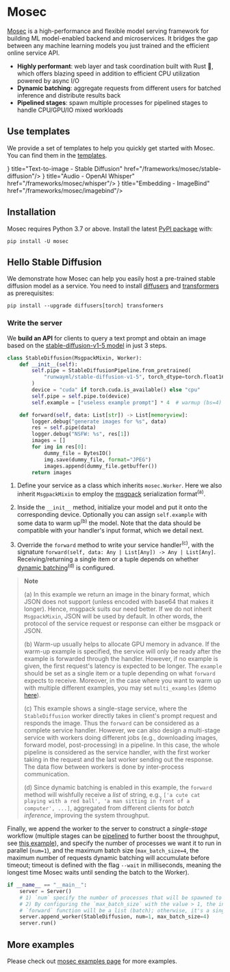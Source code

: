 # Mosec

[Mosec](https://github.com/mosecorg/mosec) is a high-performance and flexible model serving framework for building ML model-enabled backend and microservices. It bridges the gap between any machine learning models you just trained and the efficient online service API.

- **Highly performant**: web layer and task coordination built with Rust 🦀, which offers blazing speed in addition to efficient CPU utilization powered by async I/O
- **Dynamic batching**: aggregate requests from different users for batched inference and distribute results back
- **Pipelined stages**: spawn multiple processes for pipelined stages to handle CPU/GPU/IO mixed workloads

## Use templates

We provide a set of templates to help you quickly get started with Mosec. You can find them in the [templates](../templates).


<Cards>
<Card icon={<svg xmlns="http://www.w3.org/2000/svg" fill="none" viewBox="0 0 24 24" strokeWidth={1.5} stroke="currentColor" className="w-6 h-6">
<path strokeLinecap="round" strokeLinejoin="round" d="M9.813 15.904L9 18.75l-.813-2.846a4.5 4.5 0 00-3.09-3.09L2.25 12l2.846-.813a4.5 4.5 0 003.09-3.09L9 5.25l.813 2.846a4.5 4.5 0 003.09 3.09L15.75 12l-2.846.813a4.5 4.5 0 00-3.09 3.09zM18.259 8.715L18 9.75l-.259-1.035a3.375 3.375 0 00-2.455-2.456L14.25 6l1.036-.259a3.375 3.375 0 002.455-2.456L18 2.25l.259 1.035a3.375 3.375 0 002.456 2.456L21.75 6l-1.035.259a3.375 3.375 0 00-2.456 2.456zM16.894 20.567L16.5 21.75l-.394-1.183a2.25 2.25 0 00-1.423-1.423L13.5 18.75l1.183-.394a2.25 2.25 0 001.423-1.423l.394-1.183.394 1.183a2.25 2.25 0 001.423 1.423l1.183.394-1.183.394a2.25 2.25 0 00-1.423 1.423z" /></svg>} title="Text-to-image - Stable Diffusion" href="/frameworks/mosec/stable-diffusion"/>
<Card icon={<svg xmlns="http://www.w3.org/2000/svg" fill="none" viewBox="0 0 24 24" strokeWidth={1.5} stroke="currentColor" className="w-6 h-6">
<path strokeLinecap="round" strokeLinejoin="round" d="M9.813 15.904L9 18.75l-.813-2.846a4.5 4.5 0 00-3.09-3.09L2.25 12l2.846-.813a4.5 4.5 0 003.09-3.09L9 5.25l.813 2.846a4.5 4.5 0 003.09 3.09L15.75 12l-2.846.813a4.5 4.5 0 00-3.09 3.09zM18.259 8.715L18 9.75l-.259-1.035a3.375 3.375 0 00-2.455-2.456L14.25 6l1.036-.259a3.375 3.375 0 002.455-2.456L18 2.25l.259 1.035a3.375 3.375 0 002.456 2.456L21.75 6l-1.035.259a3.375 3.375 0 00-2.456 2.456zM16.894 20.567L16.5 21.75l-.394-1.183a2.25 2.25 0 00-1.423-1.423L13.5 18.75l1.183-.394a2.25 2.25 0 001.423-1.423l.394-1.183.394 1.183a2.25 2.25 0 001.423 1.423l1.183.394-1.183.394a2.25 2.25 0 00-1.423 1.423z" /></svg>} title="Audio - OpenAI Whisper" href="/frameworks/mosec/whisper"/>
<Card icon={<svg xmlns="http://www.w3.org/2000/svg" fill="none" viewBox="0 0 24 24" strokeWidth={1.5} stroke="currentColor" className="w-6 h-6">
<path strokeLinecap="round" strokeLinejoin="round" d="M9.813 15.904L9 18.75l-.813-2.846a4.5 4.5 0 00-3.09-3.09L2.25 12l2.846-.813a4.5 4.5 0 003.09-3.09L9 5.25l.813 2.846a4.5 4.5 0 003.09 3.09L15.75 12l-2.846.813a4.5 4.5 0 00-3.09 3.09zM18.259 8.715L18 9.75l-.259-1.035a3.375 3.375 0 00-2.455-2.456L14.25 6l1.036-.259a3.375 3.375 0 002.455-2.456L18 2.25l.259 1.035a3.375 3.375 0 002.456 2.456L21.75 6l-1.035.259a3.375 3.375 0 00-2.456 2.456zM16.894 20.567L16.5 21.75l-.394-1.183a2.25 2.25 0 00-1.423-1.423L13.5 18.75l1.183-.394a2.25 2.25 0 001.423-1.423l.394-1.183.394 1.183a2.25 2.25 0 001.423 1.423l1.183.394-1.183.394a2.25 2.25 0 00-1.423 1.423z" /></svg>} title="Embedding - ImageBind" href="/frameworks/mosec/imagebind"/>
</Cards>

## Installation

Mosec requires Python 3.7 or above. Install the latest [PyPI package](https://pypi.org/project/mosec/) with:

```shell copy
pip install -U mosec
```

## Hello Stable Diffusion

We demonstrate how Mosec can help you easily host a pre-trained stable diffusion model as a service. You need to install [diffusers](https://github.com/huggingface/diffusers) and [transformers](https://github.com/huggingface/transformers) as prerequisites:

```shell copy
pip install --upgrade diffusers[torch] transformers
```

### Write the server

We **build an API** for clients to query a text prompt and obtain an image based on the [stable-diffusion-v1-5 model](https://huggingface.co/runwayml/stable-diffusion-v1-5) in just 3 steps.

```python {2,10} copy
class StableDiffusion(MsgpackMixin, Worker):
    def __init__(self):
        self.pipe = StableDiffusionPipeline.from_pretrained(
            "runwayml/stable-diffusion-v1-5", torch_dtype=torch.float16
        )
        device = "cuda" if torch.cuda.is_available() else "cpu"
        self.pipe = self.pipe.to(device)
        self.example = ["useless example prompt"] * 4  # warmup (bs=4)

    def forward(self, data: List[str]) -> List[memoryview]:
        logger.debug("generate images for %s", data)
        res = self.pipe(data)
        logger.debug("NSFW: %s", res[1])
        images = []
        for img in res[0]:
            dummy_file = BytesIO()
            img.save(dummy_file, format="JPEG")
            images.append(dummy_file.getbuffer())
        return images
```

1) Define your service as a class which inherits `mosec.Worker`. Here we also inherit `MsgpackMixin` to employ the [msgpack](https://msgpack.org/index.html) serialization format<sup>(a)</sup>.

2) Inside the `__init__` method, initialize your model and put it onto the corresponding device. Optionally you can assign `self.example` with some data to warm up<sup>(b)</sup> the model. Note that the data should be compatible with your handler's input format, which we detail next.

3) Override the `forward` method to write your service handler<sup>(c)</sup>, with the signature `forward(self, data: Any | List[Any]) -> Any | List[Any]`. Receiving/returning a single item or a tuple depends on whether [dynamic batching](#configuration)<sup>(d)</sup> is configured.


> **Note**
>
> (a) In this example we return an image in the binary format, which JSON does not support (unless encoded with base64 that makes it longer). Hence, msgpack suits our need better. If we do not inherit `MsgpackMixin`, JSON will be used by default. In other words, the protocol of the service request or response can either be msgpack or JSON.
>
> (b) Warm-up usually helps to allocate GPU memory in advance. If the warm-up example is specified, the service will only be ready after the example is forwarded through the handler. However, if no example is given, the first request's latency is expected to be longer. The `example` should be set as a single item or a tuple depending on what `forward` expects to receive. Moreover, in the case where you want to warm up with multiple different examples, you may set `multi_examples` (demo [here](https://mosecorg.github.io/mosec/examples/jax.html)).
>
> (c) This example shows a single-stage service, where the `StableDiffusion` worker directly takes in client's prompt request and responds the image. Thus the `forward` can be considered as a complete service handler. However, we can also design a multi-stage service with workers doing different jobs (e.g., downloading images, forward model, post-processing) in a pipeline. In this case, the whole pipeline is considered as the service handler, with the first worker taking in the request and the last worker sending out the response. The data flow between workers is done by inter-process communication.
>
> (d) Since dynamic batching is enabled in this example, the `forward` method will wishfully receive a _list_ of string, e.g., `['a cute cat playing with a red ball', 'a man sitting in front of a computer', ...]`, aggregated from different clients for _batch inference_, improving the system throughput.

Finally, we append the worker to the server to construct a *single-stage* workflow (multiple stages can be [pipelined](https://en.wikipedia.org/wiki/Pipeline_(computing)) to further boost the throughput, see [this example](https://mosecorg.github.io/mosec/examples/pytorch.html#computer-vision)), and specify the number of processes we want it to run in parallel (`num=1`), and the maximum batch size (`max_batch_size=4`, the maximum number of requests dynamic batching will accumulate before timeout; timeout is defined with the flag `--wait` in milliseconds, meaning the longest time Mosec waits until sending the batch to the Worker).

```python copy
if __name__ == "__main__":
    server = Server()
    # 1) `num` specify the number of processes that will be spawned to run in parallel.
    # 2) By configuring the `max_batch_size` with the value > 1, the input data in your
    # `forward` function will be a list (batch); otherwise, it's a single item.
    server.append_worker(StableDiffusion, num=1, max_batch_size=4)
    server.run()
```

## More examples

Please check out [mosec examples page](https://mosecorg.github.io/mosec/examples/index.html) for 
more examples.
